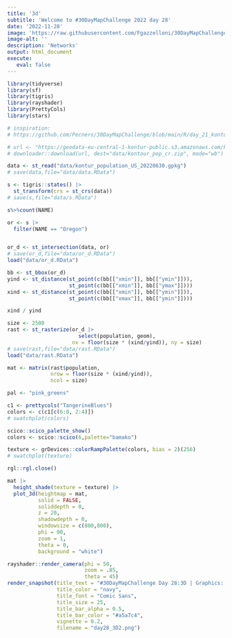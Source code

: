```yaml
---
title: '3d'
subtitle: 'Welcome to #30DayMapChallenge 2022 day 28'
date: '2022-11-28'
image: 'https://raw.githubusercontent.com/Fgazzelloni/30DayMapChallenge/master/2022/day28_3D/day28_3D.png'
image-alt: ''
description: 'Networks'
output: html_document
execute: 
   eval: false
---
```


```r

library(tidyverse)
library(sf)
library(tigris)
library(rayshader)
library(PrettyCols)
library(stars)

# inspiration:
# https://github.com/Pecners/30DayMapChallenge/blob/main/R/day_21_kontur/colorado.R

# url <- "https://geodata-eu-central-1-kontur-public.s3.amazonaws.com/kontur_datasets/kontur_population_US_20220630.gpkg.gz"
# downloader::download(url, dest="data/kontour_pop_cr.zip", mode="wb") 

data <- st_read("data/kontur_population_US_20220630.gpkg")
# save(data,file="data/data.RData")

s <- tigris::states() |> 
  st_transform(crs = st_crs(data))
# save(s,file="data/s.RData")

s%>%count(NAME)

or <- s |> 
  filter(NAME == "Oregon")


or_d <- st_intersection(data, or)
# save(or_d,file="data/or_d.RData")
load("data/or_d.RData")

bb <- st_bbox(or_d)
yind <- st_distance(st_point(c(bb[["xmin"]], bb[["ymin"]])), 
                    st_point(c(bb[["xmin"]], bb[["ymax"]])))
xind <- st_distance(st_point(c(bb[["xmin"]], bb[["ymin"]])), 
                    st_point(c(bb[["xmax"]], bb[["ymin"]])))

xind / yind

size <- 2500
rast <- st_rasterize(or_d |> 
                       select(population, geom),
                     nx = floor(size * (xind/yind)), ny = size)
# save(rast,file="data/rast.RData")
load("data/rast.RData")

mat <- matrix(rast$population, 
              nrow = floor(size * (xind/yind)), 
              ncol = size)

pal <- "pink_greens"

c1 <- prettycols("TangerineBlues")
colors <- c(c1[c(6:8, 2:4)])
# swatchplot(colors)

scico::scico_palette_show()
colors <- scico::scico(6,palette="bamako")

texture <- grDevices::colorRampPalette(colors, bias = 2)(256)
# swatchplot(texture)

rgl::rgl.close()

mat |> 
  height_shade(texture = texture) |> 
  plot_3d(heightmap = mat, 
          solid = FALSE,
          soliddepth = 0,
          z = 20,
          shadowdepth = 0,
          windowsize = c(800,800), 
          phi = 90, 
          zoom = 1, 
          theta = 0, 
          background = "white") 

rayshader::render_camera(phi = 50, 
                         zoom = .85, 
                         theta = 45)
render_snapshot(title_text = "#30DayMapChallenge Day 28:3D | Graphics: @fgazzelloni\n\nOregon Population density, US",
                title_color = "navy",
                title_font = "Comic Sans",
                title_size = 25,
                title_bar_alpha = 0.5,
                title_bar_color = "#a5a7c4",
                vignette = 0.2,
                filename = "day28_3D2.png")





```
